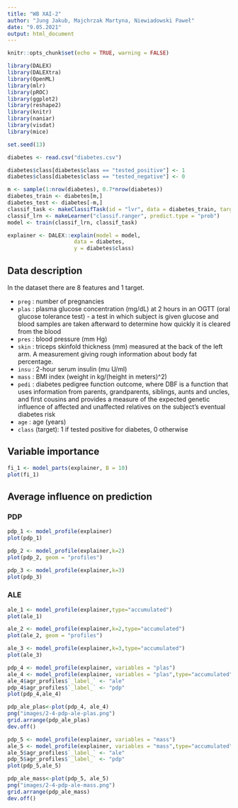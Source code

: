```yaml
---
title: "WB XAI-2"
author: "Jung Jakub, Majchrzak Martyna, Niewiadowski Paweł"
date: "9.05.2021"
output: html_document
---
```


```r
knitr::opts_chunk$set(echo = TRUE, warning = FALSE)
```

```r
library(DALEX)
library(DALEXtra)
library(OpenML)
library(mlr)
library(pROC)
library(ggplot2)
library(reshape2)
library(knitr)
library(naniar)
library(visdat)
library(mice)

set.seed(13)

diabetes <- read.csv("diabetes.csv")

diabetes$class[diabetes$class == "tested_positive"] <- 1
diabetes$class[diabetes$class == "tested_negative"] <- 0

```
```r

m <- sample(1:nrow(diabetes), 0.7*nrow(diabetes))
diabetes_train <- diabetes[m,]
diabetes_test <- diabetes[-m,]
classif_task <- makeClassifTask(id = "lvr", data = diabetes_train, target = "class")
classif_lrn <- makeLearner("classif.ranger", predict.type = "prob")
model <- train(classif_lrn, classif_task)

explainer <- DALEX::explain(model = model,
                     data = diabetes,
                     y = diabetes$class)

```


## Data description
In the dataset there are 8 features and 1 target.

- `preg` : number of pregnancies
- `plas` : plasma glucose concentration (mg/dL) at 2 hours in an OGTT (oral glucose tolerance test) - a test in which subject is given glucose and blood samples are taken afterward to determine how quickly it is cleared from the blood
- `pres` : blood pressure (mm Hg)
- `skin` : triceps skinfold thickness (mm) measured at the back of the left arm. A measurement giving rough information about body fat percentage.
- `insu` : 2-hour serum insulin (mu U/ml)
- `mass` : BMI index (weight in kg/(height in meters)^2)
- `pedi` : diabetes pedigree function outcome, where DBF is a function that uses information from parents, grandparents, siblings, aunts and uncles, and first cousins and provides a measure of the expected genetic influence of affected and unaffected relatives on the subject’s eventual diabetes risk
- `age` : age (years)
- `class` (target): 1 if tested positive for diabetes, 0 otherwise

## Variable importance
```r
fi_1 <- model_parts(explainer, B = 10)
plot(fi_1)
```


## Average influence on prediction
### PDP
```r
pdp_1 <- model_profile(explainer)
plot(pdp_1)
```


```r
pdp_2 <- model_profile(explainer,k=2)
plot(pdp_2, geom = "profiles")
```

```r
pdp_3 <- model_profile(explainer,k=3)
plot(pdp_3)
```

### ALE

```r
ale_1 <- model_profile(explainer,type="accumulated")
plot(ale_1)
```

```r
ale_2 <- model_profile(explainer,k=2,type="accumulated")
plot(ale_2, geom = "profiles")
```

```r
ale_3 <- model_profile(explainer,k=3,type="accumulated")
plot(ale_3)
```


```r
pdp_4 <- model_profile(explainer, variables = "plas")
ale_4 <- model_profile(explainer, variables = "plas",type="accumulated")
ale_4$agr_profiles$`_label_` <- "ale"
pdp_4$agr_profiles$`_label_` <- "pdp"
plot(pdp_4,ale_4)
```

```r
pdp_ale_plas<-plot(pdp_4, ale_4)
png("images/2-4-pdp-ale-plas.png")
grid.arrange(pdp_ale_plas)
dev.off()

```

```r
pdp_5 <- model_profile(explainer, variables = "mass")
ale_5 <- model_profile(explainer, variables = "mass",type="accumulated")
ale_5$agr_profiles$`_label_` <- "ale"
pdp_5$agr_profiles$`_label_` <- "pdp"
plot(pdp_5,ale_5)
```

```r
pdp_ale_mass<-plot(pdp_5, ale_5)
png("images/2-4-pdp-ale-mass.png")
grid.arrange(pdp_ale_mass)
dev.off()

```